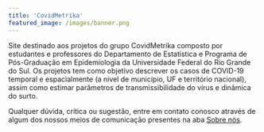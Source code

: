 ```yaml
---
title: 'CovidMetrika'
featured_image: /images/banner.png
---
```


Site destinado aos projetos do grupo CovidMetrika composto por estudantes e professores do Departamento de Estatística e Programa de Pós-Graduação em Epidemiologia da Universidade Federal do Rio Grande do Sul. Os projetos tem como objetivo descrever os casos de COVID-19 temporal e espacialmente (a nível de município, UF e território nacional), assim como estimar parâmetros de transmissibilidade do vírus e dinâmica do surto.
    
Qualquer dúvida, crítica ou sugestão, entre em contato conosco através de algum dos nossos meios de comunicação presentes na aba [Sobre nós](https://www.ufrgs.br/covidmetrika/about/index.html).